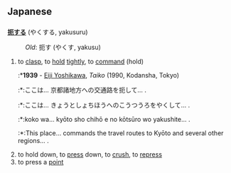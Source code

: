 ==Japanese==
==={{t3verb}}===
'''[[扼]]する''' (やくする, yakusuru)
: ''Old'': 扼す (やくす, yakusu)

# to [[clasp]], to [[hold]] [[tightly]], to [[command]] (hold)
#:*'''1939''' - [[w:Eiji Yoshikawa|Eiji Yoshikawa]], ''Taiko'' (1990, Kodansha, Tokyo)
#:*:ここは... 京都諸地方への交通路を扼して... . 
#:*:ここは... きょうとしょちほうへのこうつうろをやくして... .
#:*:koko wa... ky&#333;to sho chih&#333; e no k&#333;ts&#363;ro wo yakushite... .
#:*:This place... commands the travel routes to Ky&#333;to and several other regions... .
# to hold down, to [[press]] down, to [[crush]], to [[repress]]
# to press a [[point]]